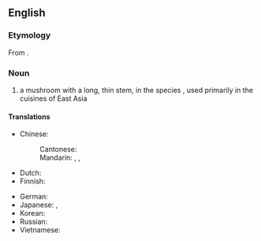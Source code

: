 ==English==
{{rfi}}
{{wikipedia|Enokitake}}

===Etymology===
From {{etyl|ja|en}} {{term|えのき茸|tr=enokitake|lang=ja}}.

===Noun===
{{en-noun|head=[[enoki]] [[mushroom]]}}

# a mushroom with a long, thin stem, in the species {{taxlink|Flammulina velutipes|species|noshow=1}}, used primarily in the cuisines of East Asia

====Translations====
{{trans-top|''Flammulina velutipes''}}
* Chinese:
*: Cantonese: {{t|yue|金菇|tr=gam1 gu1|sc=Hani}}
*: Mandarin: {{t+|cmn|金針菇|sc=Hani}}, {{t+|cmn|金针菇|tr=jīnzhēngū|sc=Hani}}, {{t|cmn|Опёнок зимний|tr=jīngū|alt=金菇|sc=Hani}}
* Dutch: {{t|nl|fluweelpootje|n}}
* Finnish: {{t|fi|talvijuurekas}}
{{trans-mid}}
* German: {{t+|de|Samtfußrübling|m}}
* Japanese: {{t|ja|えのき茸|tr=enokitake}}, {{t|ja|滑茸|tr=なめたけ, nametake|sc=Jpan}}
* Korean: {{t|ko|팽이버섯|tr=paeng-i beoseot}}
* Russian: {{t|ru|эно́ки|m}}
* Vietnamese: {{t|vi|nấm kim châm}}
{{trans-bottom}}